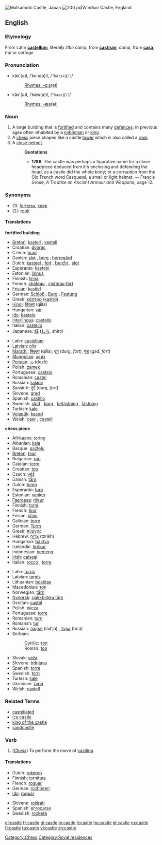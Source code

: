 [[Image:Matsumoto castle01 1024.jpg|thumb|right|'''Matsumoto Castle, Japan''']]
[[Image:Uk-windsor-river-and-castle.jpg|thumb|right|200 px|'''Windsor Castle, England''']]
==English==

===Etymology===
From Latin '''[[castellum]]''', literally ''little camp'', from '''[[castrum]]''', ''camp'', from '''[[casa]]''', ''hut'' or ''cottage''

===Pronunciation===
*käs'(ə)l, /ˈkɑːs(ə)l/, /<tt>"kA:s(@)l</tt>/
*:[[Rhymes:English:-ɑːs(ə)l|Rhymes: -ɑːs(ə)l]]
*kăs'(ə)l, /ˈkæs(ə)l/, /<tt>"kæs(@)l</tt>/
*:[[Rhymes:English:-æs(ə)l|Rhymes: -æs(ə)l]]

===Noun===
{{en-noun}}

# A large building that is [[fortified]] and contains many [[defence]]s; in previous ages often inhabited by a [[nobleman]] or [[king]].
# A [[chess]] piece shaped like a castle [[tower]] which is also called a [[rook]].
# A [[close helmet]].
#:'''Quotations'''
#:*'''1786''', The castle was perhaps a figurative name for a close headpiece deduced from it's enclosing and defending the head, as a castle did the whole body; or a corruption from the Old French word Casquetel, a small or light helmet. &mdash; Francis Grose, ''A Treatise on Ancient Armour and Weapons'', page 12.
{{wikipedia}}

===Synonyms===
*(1): [[fortress]], [[keep]]
*(2): [[rook]]

====Translations====
'''fortified building'''
{{top}}
*[[Breton]]: [[kastell]] {{m}}, [[kestell]]
*Croatian: [[dvorac]] {{m}}
*Czech: [[hrad]]
*Danish: [[slot]] {{n}}, [[borg]] {{c}}; [[herregård]] {{c}}
*Dutch: [[kasteel]] {{n}}, [[fort]] {{n}}, [[burcht]] {{f}}, [[slot]] {{n}}
*Esperanto: [[kastelo]]
*Estonian: [[linnus]]
*Finnish: [[linna]]
*French: [[château]] {{m}}, [[château-fort]] {{m}}
*[[Frisian]]: [[kastiel]]
*German: [[Schloß]] {{n}}, [[Burg]] {{f}}, [[Festung]] {{f}}
*Greek: [[κάστρο]] {{n}} ([[kastro]])
*[[Hindi]]: [[किल्ला]] (qilla)
*Hungarian: [[vár]]
*[[Ido]]: [[kastelo]]
*[[Interlingua]]: [[castello]]
*Italian: [[castello]] {{m}}
*Japanese: [[城]] ([[しろ]], shiro)
{{mid}}
*Latin: [[castellum]] {{n}}
*[[Latvian]]: [[pils]] {{f}}
*[[Marathi]]: [[किल्ला]] (qilla), [[दुर्ग]] (durg, ''fort''), [[गड]] (gad, ''fort'')
*[[Mongolian]]: [[цайз]] {{n}}
*[[Persian]]: [[دژ]] (dezh)
*Polish: [[zamek]] {{m}}
*Portuguese: [[castelo]] 
*Romanian: [[castel]] {{n}}
*Russian: [[замок|за́мок]] {{f}}
*Sanskrit: [[दुर्ग]] (durg, ''fort'')
*Slovene: [[grad]] {{m}}
*Spanish: [[castillo]] {{m}}
*Swedish: [[slott]] {{n}}, [[borg]] {{c}}, [[befästning]] {{c}}, [[fästning]] {{c}}
*Turkish: [[kale]]
*[[Volapük]]: [[kased]]
*Welsh: [[caer]] {{f}}, [[castell]] {{m}}
{{bottom}}

'''chess piece'''
{{top}}
*Afrikaans: [[toring]]
*Albanian: [[kala]]
*Basque: [[gaztelu]]
*[[Breton]]: [[tour]] {{m}}
*Bulgarian: [[топ]]
*Catalan: [[torre]] {{f}}
*Croatian: [[top]]
*Czech: [[věž]]
*Danish: [[tårn]] {{n}}
*Dutch: [[toren]] {{m}}
*Esperanto: [[turo]]
*Estonian: [[vanker]]
*[[Faeroese]]: [[rókur]]
*Finnish: [[torni]]
*French: [[tour]] {{f}}
*Frisian: [[stins]]
*Galician: [[torre]] {{f}}
*German: [[Turm]] {{m}}
*Greek: [[πύργος]]
*Hebrew: [[צריח|צְרִיחַ]] {{m}} (tzrikh)
*Hungarian: [[bástya]]
*Icelandic: [[hrókur]]
*Indonesian: [[benteng]]
*[[Irish]]: [[caiseal]]
*Italian: [[rocco]] {{m}}, [[torre#Italian|torre]] {{f}}
{{mid}}
*Latin: [[turris]]
*Latvian: [[tornis]] {{m}}
*Lithuanian: [[bokštas]]
*Macedonian: [[топ]]
*Norwegian: [[tårn]]
*[[Nynorsk]]: [[sjakkbrikka tårn]]
*Occitan: [[castel]]
*Polish: [[wieża]] {{f}}
*Portuguese: [[torre]] {{f}}
*Romanian: [[turn]]
*Romansh: [[tur]]
*Russian: [[ладья]] (lad'já) {{f}}, [[тура]] (turá) {{f}}
*Serbian:
*:Cyrillic: [[топ]]
*:Roman: [[top]]
*Slovak: [[veža]]
*Slovene: [[trdnjava]] {{f}}
*Spanish: [[torre#Spanish|torre]] {{f}}
*Swedish: [[torn#Swedish|torn]] {{n}}
*Turkish: [[kale#Turkish|kale]]
*Ukrainian: [[тура]]
*Welsh: [[castell]] {{m}}
{{bottom}}

===Related Terms===
*[[castellated]]
*[[ice castle]]
*[[king of the castle]]
*[[sandcastle]]

===Verb===
{{en-verb|castl|ing}}

# (''[[Chess]]'') To perform the move of [[castling]].

====Translations====
{{top}}
*Dutch: [[rokeren]]
*Finnish: [[tornittaa]]
*French: [[roquer]]
*German: [[rochieren]]
*[[Ido]]: [[roquar]]
{{mid}}
*Slovene: [[rokirati]]
*Spanish: [[enrocarse]]
*Swedish: [[rockera]]
{{bottom}}

[[Category:Chess]]
[[Category:Royal residences]]

[[el:castle]]
[[fr:castle]]
[[gl:castle]]
[[io:castle]]
[[it:castle]]
[[hu:castle]]
[[pl:castle]]
[[ru:castle]]
[[fi:castle]]
[[ta:castle]]
[[vi:castle]]
[[zh:castle]]